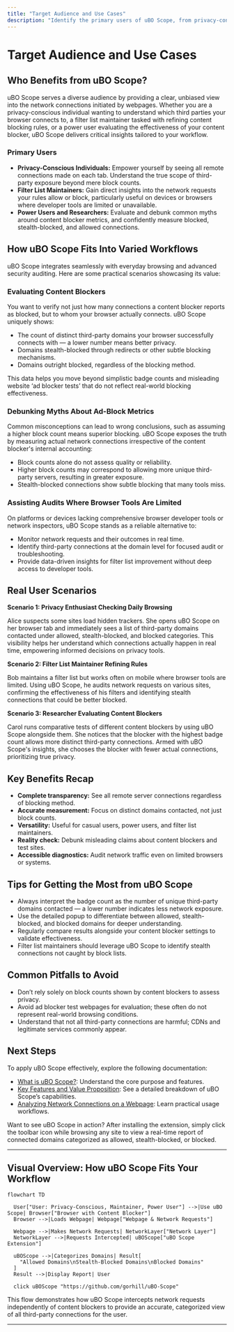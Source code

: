 ```yaml
---
title: "Target Audience and Use Cases"
description: "Identify the primary users of uBO Scope, from privacy-conscious individuals to filter list maintainers and power users. See how uBO Scope fits varied workflows: from evaluating the effectiveness of content blockers to debunking myths about ad-block metrics, and assisting audits where browser tools are limited."
---
```


# Target Audience and Use Cases

## Who Benefits from uBO Scope?

uBO Scope serves a diverse audience by providing a clear, unbiased view into the network connections initiated by webpages. Whether you are a privacy-conscious individual wanting to understand which third parties your browser connects to, a filter list maintainer tasked with refining content blocking rules, or a power user evaluating the effectiveness of your content blocker, uBO Scope delivers critical insights tailored to your workflow.

### Primary Users

- **Privacy-Conscious Individuals:** Empower yourself by seeing all remote connections made on each tab. Understand the true scope of third-party exposure beyond mere block counts.
- **Filter List Maintainers:** Gain direct insights into the network requests your rules allow or block, particularly useful on devices or browsers where developer tools are limited or unavailable.
- **Power Users and Researchers:** Evaluate and debunk common myths around content blocker metrics, and confidently measure blocked, stealth-blocked, and allowed connections.


## How uBO Scope Fits Into Varied Workflows

uBO Scope integrates seamlessly with everyday browsing and advanced security auditing. Here are some practical scenarios showcasing its value:

### Evaluating Content Blockers

You want to verify not just how many connections a content blocker reports as blocked, but to whom your browser actually connects. uBO Scope uniquely shows:

- The count of distinct third-party domains your browser successfully connects with — a lower number means better privacy.
- Domains stealth-blocked through redirects or other subtle blocking mechanisms.
- Domains outright blocked, regardless of the blocking method.

This data helps you move beyond simplistic badge counts and misleading website ‘ad blocker tests’ that do not reflect real-world blocking effectiveness.


### Debunking Myths About Ad-Block Metrics

Common misconceptions can lead to wrong conclusions, such as assuming a higher block count means superior blocking. uBO Scope exposes the truth by measuring actual network connections irrespective of the content blocker's internal accounting:

- Block counts alone do not assess quality or reliability.
- Higher block counts may correspond to allowing more unique third-party servers, resulting in greater exposure.
- Stealth-blocked connections show subtle blocking that many tools miss.


### Assisting Audits Where Browser Tools Are Limited

On platforms or devices lacking comprehensive browser developer tools or network inspectors, uBO Scope stands as a reliable alternative to:

- Monitor network requests and their outcomes in real time.
- Identify third-party connections at the domain level for focused audit or troubleshooting.
- Provide data-driven insights for filter list improvement without deep access to developer tools.


## Real User Scenarios

**Scenario 1: Privacy Enthusiast Checking Daily Browsing**

Alice suspects some sites load hidden trackers. She opens uBO Scope on her browser tab and immediately sees a list of third-party domains contacted under allowed, stealth-blocked, and blocked categories. This visibility helps her understand which connections actually happen in real time, empowering informed decisions on privacy tools.

**Scenario 2: Filter List Maintainer Refining Rules**

Bob maintains a filter list but works often on mobile where browser tools are limited. Using uBO Scope, he audits network requests on various sites, confirming the effectiveness of his filters and identifying stealth connections that could be better blocked.

**Scenario 3: Researcher Evaluating Content Blockers**

Carol runs comparative tests of different content blockers by using uBO Scope alongside them. She notices that the blocker with the highest badge count allows more distinct third-party connections. Armed with uBO Scope's insights, she chooses the blocker with fewer actual connections, prioritizing true privacy.


## Key Benefits Recap

- **Complete transparency:** See all remote server connections regardless of blocking method.
- **Accurate measurement:** Focus on distinct domains contacted, not just block counts.
- **Versatility:** Useful for casual users, power users, and filter list maintainers.
- **Reality check:** Debunk misleading claims about content blockers and test sites.
- **Accessible diagnostics:** Audit network traffic even on limited browsers or systems.


## Tips for Getting the Most from uBO Scope

- Always interpret the badge count as the number of unique third-party domains contacted — a lower number indicates less network exposure.
- Use the detailed popup to differentiate between allowed, stealth-blocked, and blocked domains for deeper understanding.
- Regularly compare results alongside your content blocker settings to validate effectiveness.
- Filter list maintainers should leverage uBO Scope to identify stealth connections not caught by block lists.


## Common Pitfalls to Avoid

- Don’t rely solely on block counts shown by content blockers to assess privacy.
- Avoid ad blocker test webpages for evaluation; these often do not represent real-world browsing conditions.
- Understand that not all third-party connections are harmful; CDNs and legitimate services commonly appear.


## Next Steps

To apply uBO Scope effectively, explore the following documentation:

- [What is uBO Scope?](/overview/introduction-and-purpose/what-is-ubo-scope): Understand the core purpose and features.
- [Key Features and Value Proposition](/overview/introduction-and-purpose/key-features-and-value): See a detailed breakdown of uBO Scope’s capabilities.
- [Analyzing Network Connections on a Webpage](/guides/workflows-and-real-world-usage/analyzing-network-connections): Learn practical usage workflows.


<Tip>
Want to see uBO Scope in action? After installing the extension, simply click the toolbar icon while browsing any site to view a real-time report of connected domains categorized as allowed, stealth-blocked, or blocked.
</Tip>

---

## Visual Overview: How uBO Scope Fits Your Workflow

```mermaid
flowchart TD

  User["User: Privacy-Conscious, Maintainer, Power User"] -->|Use uBO Scope| Browser["Browser with Content Blocker"]
  Browser -->|Loads Webpage| Webpage["Webpage & Network Requests"]

  Webpage -->|Makes Network Requests| NetworkLayer["Network Layer"]
  NetworkLayer -->|Requests Intercepted| uBOScope["uBO Scope Extension"]

  uBOScope -->|Categorizes Domains| Result[
    "Allowed Domains\nStealth-Blocked Domains\nBlocked Domains"
  ]
  Result -->|Display Report| User

  click uBOScope "https://github.com/gorhill/uBO-Scope"

```

This flow demonstrates how uBO Scope intercepts network requests independently of content blockers to provide an accurate, categorized view of all third-party connections for the user.


---